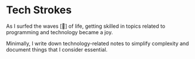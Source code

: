 # Tech Strokes

As I surfed the waves [🌊] of life, getting skilled in topics related to programming and technology became a joy.

Minimally, I write down technology-related notes to simplify complexity and document things that I consider essential.
